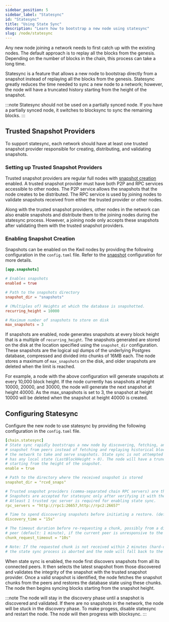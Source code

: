 ```yaml
---
sidebar_position: 5
sidebar_label: "Statesync"
id: "Statesync"
title: "Using State Sync"
description: "Learn how to bootstrap a new node using statesync"
slug: /node/statesync
---
```


Any new node joining a network needs to first catch up with the existing nodes. The default approach is to replay all the blocks from the genesis. Depending on the number of blocks in the chain, this process can take a long time.

Statesync is a feature that allows a new node to bootstrap directly from a snapshot instead of replaying all the blocks from the genesis. Statesync greatly reduces the time needed to sync a new node to a network; however, the node will have a truncated history starting from the height of the snapshot.

:::note
Statesync should not be used on a partially synced node. If you have a partially synced node, it switches to blocksync to sync the remaining blocks.
:::

## Trusted Snapshot Providers

To support statesync, each network should have at least one trusted snapshot provider responsible for creating, distributing, and validating snapshots. 

### Setting up Trusted Snapshot Providers

Trusted snapshot providers are regular full nodes with [snapshot creation](/docs/daemon/config/settings#appsnapshots) enabled. A trusted snapshot provider must have both P2P and RPC services accessible to other nodes. The P2P service allows the snapshots that the node creates to be distributed. The RPC service is used by joining nodes to validate snapshots received from either the trusted provider or other nodes.

Along with the trusted snapshot providers, other nodes in the network can also enable snapshots and distribute them to the joining nodes during the statesync process. However, a joining node only accepts these snapshots after validating them with the trusted snapshot providers.

### Enabling Snapshot Creation
Snapshots can be enabled on the Kwil nodes by providing the following configuration in the `config.toml` file. Refer to the [snapshot](/docs/daemon/config/settings#appsnapshots) configuration for more details.

```toml
[app.snapshots]

# Enables snapshots
enabled = true

# Path to the snapshots directory
snapshot_dir = "snapshots"

# (Multiples of) Heights at which the database is snapshotted.
recurring_height = 10000

# Maximum number of snapshots to store on disk
max_snapshots = 3
```

If snapshots are enabled, node generates snapshots at every block height that is a multiple of `recurring_height`. The snapshots generated are stored on the disk at the location specified using the `snapshot_dir` configuration. These snapshots are the logical sql dumps of the underlying Postgres database, compressed and divided into chunks of 16MB each. The node stores a maximum of `max_snapshots` on the disk, and older snapshots are deleted when the limit is reached.

For example, a node with the above configuration will generate snapshots at every 10,000 block height. If the node currently has snapshots at height 10000, 20000, and 30000, the node will generate the next snapshot at height 40000. As the max_snapshots is set to 3, the snapshot at height 10000 will be deleted when the snapshot at height 40000 is created.

## Configuring Statesync

Configure the new node to use statesync by providing the following configuration in the `config.toml` file.

```yaml
[chain.statesync]
# State sync rapidly bootstraps a new node by discovering, fetching, and restoring the database
# snapshot from peers instead of fetching and replaying historical blocks. Requires some peers in
# the network to take and serve snapshots. State sync is not attempted if the node
# has any local state (LastBlockHeight > 0). The node will have a truncated block history,
# starting from the height of the snapshot.
enable = true

# Path to the directory where the received snapshot is stored
snapshot_dir = "rcvd_snaps"

# Trusted snapshot providers (comma-separated chain RPC servers) are the source-of-truth for the snapshot integrity.
# Snapshots are accepted for statesync only after verifying it with these trusted snapshot providers.
# Atleast 1 trusted rpc server is required for enabling state sync.
rpc_servers = "http://rpc1:26657,http://rpc2:26657"

# Time to spend discovering snapshots before initiating a restore. (default: 15 seconds)
discovery_time = "15s"

# The timeout duration before re-requesting a chunk, possibly from a different
# peer (default: 1 minute), if the current peer is unresponsive to the chunk request.
chunk_request_timeout = "10s"

# Note: If the requested chunk is not received within 2 minutes (hard-coded default), 
# the state sync process is aborted and the node will fall back to the regular block sync process.
```

When state sync is enabled, the node first discovers snapshots from all its connected peers. It then selects the latest snapshot from those discovered and validates the integrity of the snapshot with the trusted snapshot provider. Once a valid snapshot is identified, the node fetches the snapshot chunks from the peers and restores the database state using these chunks. The node then begins syncing blocks starting from the snapshot height.

:::note
The node will stay in the discovery phase until a snapshot is discovered and validated. If there are no snapshots in the network, the node will be stuck in the discovery phase. To make progess, disable statesync and restart the node. The node will then progress with blocksync.
:::